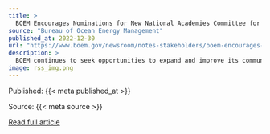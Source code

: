 ```yaml
---
title: >
  BOEM Encourages Nominations for New National Academies Committee for Offshore Wind Energy and Fisheries
source: "Bureau of Ocean Energy Management"
published_at: 2022-12-30
url: "https://www.boem.gov/newsroom/notes-stakeholders/boem-encourages-nominations-new-national-academies-committee-offshore"
description: >
  BOEM continues to seek opportunities to expand and improve its communication with the fishing community on offshore wind energy activities.
image: rss_img.png
---
```



  Published: {{< meta published_at >}}
  

  Source: {{< meta source >}}
  

  [Read full article]({{< meta url >}})
  

